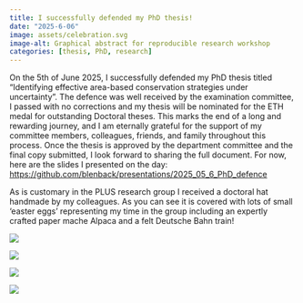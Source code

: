 ```yaml
---
title: I successfully defended my PhD thesis!
date: "2025-6-06"
image: assets/celebration.svg
image-alt: Graphical abstract for reproducible research workshop
categories: [thesis, PhD, research]
---
```


On the 5th of June 2025, I successfully defended my PhD thesis titled "Identifying effective area-based conservation strategies under uncertainty". The defence was well received by the examination committee, I passed with no corrections and my thesis will be nominated for the ETH medal for outstanding Doctoral theses. This marks the end of a long and rewarding journey, and I am eternally grateful for the support of my committee members, colleagues, friends, and family throughout this process. Once the thesis is approved by the department committee and the final copy submitted, I look forward to sharing the full document. For now, here are the slides I presented on the day: <https://github.com/blenback/presentations/2025_05_6_PhD_defence>

As is customary in the PLUS research group I received a doctoral hat handmade by my colleagues. As you can see it is covered with lots of small 'easter eggs' representing my time in the group including an expertly crafted paper mache Alpaca and a felt Deutsche Bahn train!

::: {layout-nrow="2"}
![](assets/defence5.jpg){group="my-gallery"}

![](assets/defence1.jpg){group="my-gallery"}

![](assets/defence2.jpg){group="my-gallery"}

![](assets/defence3.jpg){group="my-gallery"}
:::
